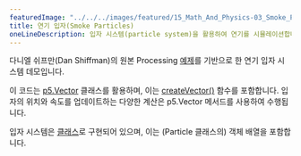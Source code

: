 ```yaml
---
featuredImage: "../../../images/featured/15_Math_And_Physics-03_Smoke_Particle_System-thumbnail.png"
title: 연기 입자(Smoke Particles)
oneLineDescription: 입자 시스템(particle system)을 활용하여 연기를 시뮬레이션합니다.
---
```


다니엘 쉬프만(Dan Shiffman)의 원본 Processing 
<a href="https://natureofcode.com/book/chapter-4-particle-systems/">예제</a>를 기반으로 한 연기 입자 시스템 데모입니다.

이 코드는 <a href="https://p5js.org/reference/#/p5.Vector">p5.Vector</a> 클래스를 활용하며, 
이는 <a href="https://p5js.org/reference/#/p5/createVector">createVector()</a> 함수를 포함합니다. 
입자의 위치와 속도를 업데이트하는 다양한 계산은 p5.Vector 메서드를 사용하여 수행됩니다.

입자 시스템은 <a href="https://p5js.org/reference/#/p5/class">클래스</a>로 구현되어 있으며, 
이는 (Particle 클래스의) 객체 배열을 포함합니다.